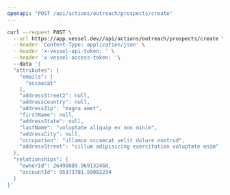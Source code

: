 ```yaml
---
openapi: "POST /api/actions/outreach/prospects/create"
---
```


<RequestExample>

```bash Request
curl --request POST \
  --url https://app.vessel.dev//api/actions/outreach/prospects/create \
  --header 'Content-Type: application/json' \
  --header 'x-vessel-api-token: ' \
  --header 'x-vessel-access-token: '\ 
  --data '{
  "attributes": {
    "emails": [
      "occaecat"
    ],
    "addressStreet2": null,
    "addressCountry": null,
    "addressZip": "magna amet",
    "firstName": null,
    "addressState": null,
    "lastName": "voluptate aliquip ex non minim",
    "addressCity": null,
    "occupation": "ullamco occaecat velit dolore nostrud",
    "addressStreet": "cillum adipisicing exercitation voluptate enim"
  },
  "relationships": {
    "ownerId": 26490889.969132468,
    "accountId": 95373781.59082234
  }
}'
```

</RequestExample>


      